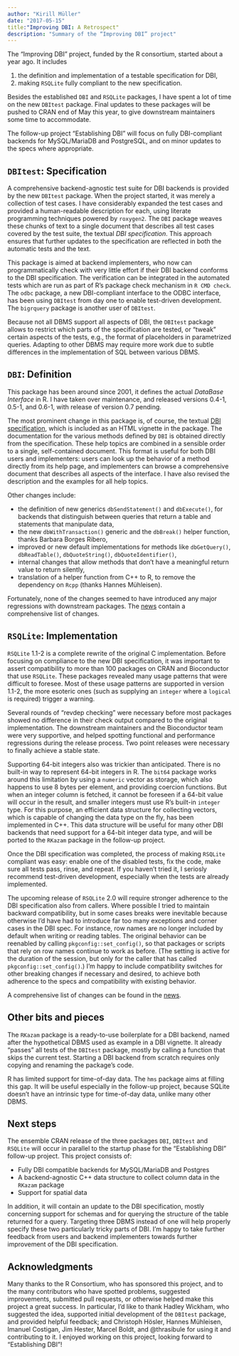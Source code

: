 ```yaml
---
author: "Kirill Müller"
date: "2017-05-15"
title:"Improving DBI: A Retrospect"
description: "Summary of the “Improving DBI” project"
---
```


The "Improving DBI" project, funded by the R consortium, started about a year ago.
It includes

1. the definition and implementation of a testable specification for DBI,
2. making `RSQLite` fully compliant to the new specification.

Besides the established `DBI` and `RSQLite` packages, I have spent a lot of time on the new `DBItest` package.
Final updates to these packages will be pushed to CRAN end of May this year, to give downstream maintainers some time to accommodate.

The follow-up project "Establishing DBI" will focus on fully DBI-compliant backends for MySQL/MariaDB and PostgreSQL, and on minor updates to the specs where appropriate.


## `DBItest`: Specification

A comprehensive backend-agnostic test suite for DBI backends is provided by the new `DBItest` package.
When the project started, it was merely a collection of test cases.
I have considerably expanded the test cases and provided a human-readable description for each, using literate programming techniques powered by `roxygen2`.
The `DBI` package weaves these chunks of text to a single document that describes all test cases covered by the test suite, the textual *DBI specification*.
This approach ensures that further updates to the specification are reflected in both the automatic tests and the text.

This package is aimed at backend implementers, who now can programmatically check with very little effort if their DBI backend conforms to the DBI specification.
The verification can be integrated in the automated tests which are run as part of R's package check mechanism in `R CMD check`.
The `odbc` package, a new DBI-compliant interface to the ODBC interface, has been using `DBItest` from day one to enable test-driven development.
The `bigrquery` package is another user of `DBItest`.

Because not all DBMS support all aspects of DBI, the `DBItest` package allows to restrict which parts of the specification are tested, or "tweak" certain aspects of the tests, e.g., the format of placeholders in parametrized queries.
Adapting to other DBMS may require more work due to subtle differences in the implementation of SQL between various DBMS.


## `DBI`: Definition

This package has been around since 2001, it defines the actual *DataBase Interface* in R.
I have taken over maintenance, and released versions 0.4-1, 0.5-1, and 0.6-1, with release of version 0.7 pending.

The most prominent change in this package is, of course, the textual [DBI specification](https://cran.r-project.org/web/packages/DBI/vignettes/spec.html), which is included as an HTML vignette in the package.
The documentation for the various methods defined by `DBI` is obtained directly from the specification.
These help topics are combined in a sensible order to a single, self-contained document.
This format is useful for both DBI users and implementers: users can look up the behavior of a method directly from its help page, and implementers can browse a comprehensive document that describes all aspects of the interface.
I have also revised the description and the examples for all help topics.

Other changes include:

- the definition of new generics `dbSendStatement()` and `dbExecute()`, for backends that distinguish between queries that return a table and statements that manipulate data,
- the new `dbWithTransaction()` generic and the `dbBreak()` helper function, thanks Barbara Borges Ribero,
- improved or new default implementations for methods like `dbGetQuery()`, `dbReadTable()`, `dbQuoteString()`, `dbQuoteIdentifier()`,
- internal changes that allow methods that don't have a meaningful return value to return silently,
- translation of a helper function from C++ to R, to remove the dependency on `Rcpp` (thanks Hannes Mühleisen).

Fortunately, none of the changes seemed to have introduced any major regressions with downstream packages.
The [news](https://github.com/rstats-db/DBI/blob/master/NEWS.md) contain a comprehensive list of changes.


## `RSQLite`: Implementation

`RSQLite` 1.1-2 is a complete rewrite of the original C implementation.
Before focusing on compliance to the new DBI specification, it was important to assert compatibility to more than 100 packages on CRAN and Bioconductor that use `RSQLite`.
These packages revealed many usage patterns that were difficult to foresee.
Most of these usage patterns are supported in version 1.1-2, the more esoteric ones (such as supplying an `integer` where a `logical` is required) trigger a warning.

Several rounds of "revdep checking" were necessary before most packages showed no difference in their check output compared to the original implementation.
The downstream maintainers and the Bioconductor team were very supportive, and helped spotting functional and performance regressions during the release process.
Two point releases were necessary to finally achieve a stable state.

Supporting 64-bit integers also was trickier than anticipated.
There is no built-in way to represent 64-bit integers in R.
The `bit64` package works around this limitation by using a `numeric` vector as storage, which also happens to use 8 bytes per element, and providing coercion functions.
But when an integer column is fetched, it cannot be foreseen if a 64-bit value will occur in the result, and smaller integers must use R's built-in `integer` type.
For this purpose, an efficient data structure for collecting vectors, which is capable of changing the data type on the fly, has been implemented in C++.
This data structure will be useful for many other DBI backends that need support for a 64-bit integer data type, and will be ported to the `RKazam` package in the follow-up project.

Once the DBI specification was completed, the process of making `RSQLite` compliant was easy: enable one of the disabled tests, fix the code, make sure all tests pass, rinse, and repeat.
If you haven't tried it, I seriosly recommend test-driven development, especially when the tests are already implemented.

The upcoming release of `RSQLite` 2.0 will require stronger adherence to the DBI specification also from callers.
Where possible I tried to maintain backward compatibility, but in some cases breaks were inevitable because otherwise I'd have had to introduce far too many exceptions and corner cases in the DBI spec.
For instance, row names are no longer included by default when writing or reading tables.
The original behavior can be reenabled by calling `pkgconfig::set_config()`, so that packages or scripts that rely on row names continue to work as before.
(The setting is active for the duration of the session, but only for the caller that has called `pkgconfig::set_config()`.)
I'm happy to include compatibility switches for other breaking changes if necessary and desired, to achieve both adherence to the specs and compatibility with existing behavior.

A comprehensive list of changes can be found in the [news](https://github.com/rstats-db/RSQLite/blob/master/NEWS.md).


## Other bits and pieces

The `RKazam` package is a ready-to-use boilerplate for a DBI backend, named after the hypothetical DBMS used as example in a DBI vignette.
It already "passes" all tests of the `DBItest` package, mostly by calling a function that skips the current test.
Starting a DBI backend from scratch requires only copying and renaming the package's code.

R has limited support for time-of-day data.
The `hms` package aims at filling this gap.
It will be useful especially in the follow-up project, because SQLite doesn't have an intrinsic type for time-of-day data, unlike many other DBMS.


## Next steps

The ensemble CRAN release of the three packages `DBI`, `DBItest` and `RSQLite` will occur in parallel to the startup phase for the "Establishing DBI" follow-up project.
This project consists of:

- Fully DBI compatible backends for MySQL/MariaDB and Postgres
- A backend-agnostic C++ data structure to collect column data in the `RKazam` package
- Support for spatial data

In addition, it will contain an update to the DBI specification, mostly concerning support for schemas and for querying the structure of the table returned for a query.
Targeting three DBMS instead of one will help properly specify these two particularly tricky parts of DBI.
I'm happy to take further feedback from users and backend implementers towards further improvement of the DBI specification.


## Acknowledgments

Many thanks to the R Consortium, who has sponsored this project, and to the many contributors who have spotted problems, suggested improvements, submitted pull requests, or otherwise helped make this project a great success.
In particular, I'd like to thank Hadley Wickham, who suggested the idea, supported initial development of the `DBItest` package, and provided helpful feedback; and Christoph Hösler, Hannes Mühleisen, Imanuel Costigan, Jim Hester, Marcel Boldt, and @thrasibule for using it and contributing to it.
I enjoyed working on this project, looking forward to "Establishing DBI"!
